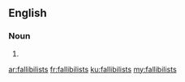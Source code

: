 ==English==

===Noun===
{{head|en|plural}}

# {{plural of|fallibilist|lang=en|nocat=1}}

[[ar:fallibilists]]
[[fr:fallibilists]]
[[ku:fallibilists]]
[[my:fallibilists]]